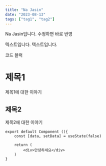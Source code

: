 ```yaml
---
title: "Na Jasin"
date: "2023-08-13"
tags: ["tag1", "tag2"]
---
```


Na Jasin입니다. 수정하면 바로 반영

텍스트입니다. 텍스트입니다.

코드 블럭

# 제목1

제목1에 대한 이야기

## 제목2

제목2에 대한 이야기

```tsx
export default Component (){
    const [data, setData] = useState(false)

    return (
        <div>안녕하세요</div>
    )
}
```
